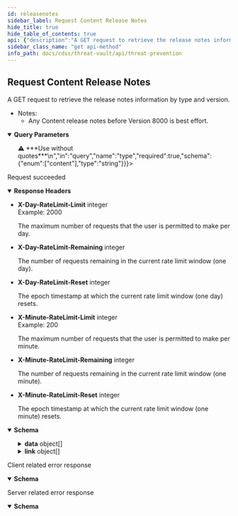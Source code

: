 ```yaml
---
id: releasenotes
sidebar_label: Request Content Release Notes
hide_title: true
hide_table_of_contents: true
api: {"description":"A GET request to retrieve the release notes information by type and version.\n\n- Notes:\n  - Any Content release notes before Version 8000 is best effort.\n","operationId":"releasenotes","parameters":[{"description":"The type of the release notes (ex. Content).\n>⚠️ ***Use without quotes***\n","in":"query","name":"type","required":true,"schema":{"enum":["content"],"type":"string"}},{"description":"The release version (ex. 8446) or content version (ex. 8446-6886) of the release notes.\n\n---\n```\ncurl -v -H 'X-API-KEY: API_KEY' \\\n  'https://api.threatvault.paloaltonetworks.com/service/v1/release-notes?type=content&version=8446-6886'\n```\n","in":"query","name":"version","required":true,"schema":{"type":"string"}}],"responses":{"200":{"content":{"application/json":{"schema":{"properties":{"count":{"description":"The total number of entries found.","example":2,"type":"integer"},"data":{"description":"The data of the response.","items":{"type":"object","properties":{"release_version":{"type":"integer","description":"The release version of the update.","example":8446},"content_version":{"type":"string","description":"The content version of the update.","example":"8446-6886"},"type":{"type":"string","description":"The type of the release notes.","example":"content"},"json_data":{"type":"array","description":"The release notes information.","items":{"type":"object","properties":{"notes":{"type":"array","description":"General notices and reminders."},"applications":{"type":"array","description":"The APP-ID updates in the release notes."},"decoders":{"type":"array","description":"The decoder updates in the release notes.","example":["improved ..."]},"data_correlation":{"type":"array","description":"The Data Correlation Object updates in the release notes.","items":{"type":"object","properties":{"new":{"type":"array","description":"List of new entries."},"modified":{"type":"array","description":"List of modified entries."},"deleted":{"type":"array","description":"List of deleted entries."}}}},"file_type":{"type":"array","description":"The File-Format updates in the release notes.","items":{"type":"object","properties":{"new":{"type":"array","description":"List of new entries."},"modified":{"type":"array","description":"List of modified entries."},"disabled":{"type":"array","description":"List of disabled entries."}}}},"spyware":{"type":"array","description":"The Anti-Spyware updates in the release notes."},"vulnerability":{"type":"array","description":"The Vulnerability Protection updates in the release notes.","items":{"type":"object","properties":{"new":{"type":"array","description":"List of new entries.","items":{"type":"object","properties":{"severity":{"type":"string","description":"The severity of the threat.","example":"high"},"pan_id":{"type":"integer","description":"The unique id of the signature.","example":30515},"attack_name":{"type":"string","description":"The name of the signature.","example":"File Loading"},"cve":{"type":"string","description":"The CVE (Common Vulnerabilities and Exposures) of the threat.","example":""},"vendor":{"type":"string","description":"The vulnerability identifier issued by vendor on advisories.","example":""},"action":{"type":"string","description":"The default action when the signature is triggered.","example":"reset-both"},"change_data":{"type":"string","description":"Additional information about the updated signature.","example":"updated action to ...."},"min_version":{"type":"string","description":"The PAN-OS minimum version.","example":"8.1.0"},"max_version":{"type":"string","description":"The PAN-OS maximum version.","example":"9.1.0"}}}},"modified":{"type":"array","items":{"type":"object","properties":{"severity":{"type":"string","description":"The severity of the threat.","example":"high"},"pan_id":{"type":"integer","description":"The unique id of the signature.","example":30077},"attack_name":{"type":"string","description":"The name of the signature.","example":"Vulnerability"},"cve":{"type":"string","description":"The CVE (Common Vulnerabilities and Exposures) of the threat.","example":"CVE-2006-3942, CVE-2006-1314"},"vendor":{"type":"string","description":"The vulnerability identifier issued by vendor on advisories.","example":"MS06-063"},"action":{"type":"string","description":"The default action when the signature is triggered.","example":"reset-server"},"change_data":{"type":"string","description":"Additional information about the updated signature.","example":"updated action to ...."},"min_version":{"type":"string","description":"The PAN-OS minimum version.","example":"8.1.0"},"max_version":{"type":"string","description":"The PAN-OS maximum version.","example":""}}}},"disabled":{"type":"array","description":"List of disabled entries."}}}}}}}}},"type":"array"},"link":{"description":"The pagination information of the results.","items":{"type":"object","properties":{"next":{"type":"string","description":"The URL of previous page with results."},"previous":{"type":"string","description":"The URL of next page with results."}}},"type":"array"},"message":{"description":"Generic response message.","example":"Successful","type":"string"},"success":{"description":"The response status.","example":true,"type":"boolean"}},"type":"object"}}},"description":"Request succeeded","headers":{"X-Day-RateLimit-Limit":{"description":"The maximum number of requests that the user is permitted to make per day.","example":2000,"schema":{"type":"integer"}},"X-Day-RateLimit-Remaining":{"description":"The number of requests remaining in the current rate limit window (one day).","schema":{"type":"integer"}},"X-Day-RateLimit-Reset":{"description":"The epoch timestamp at which the current rate limit window (one day) resets.","schema":{"type":"integer"}},"X-Minute-RateLimit-Limit":{"description":"The maximum number of requests that the user is permitted to make per minute.","example":200,"schema":{"type":"integer"}},"X-Minute-RateLimit-Remaining":{"description":"The number of requests remaining in the current rate limit window (one minute).","schema":{"type":"integer"}},"X-Minute-RateLimit-Reset":{"description":"The epoch timestamp at which the current rate limit window (one minute) resets.","schema":{"type":"integer"}}}},"4XX":{"content":{"application/json":{"schema":{"properties":{"message":{"description":"Generic response message.","example":"Error message.","type":"string"},"success":{"description":"The response status.","example":false,"type":"boolean"}},"type":"object"}}},"description":"Client related error response"},"5XX":{"content":{"application/json":{"schema":{"properties":{"message":{"description":"Generic response message.","example":"Error message.","type":"string"},"success":{"description":"The response status.","example":false,"type":"boolean"}},"type":"object"}}},"description":"Server related error response"}},"security":[{"X-API-KEY":[]}],"tags":["Threat Prevention"],"method":"get","path":"/release-notes","servers":[{"url":"https://api.threatvault.paloaltonetworks.com/service/v1"}],"info":{"contact":{},"description":"\n\nThe Threat Prevention API endpoints are available to customers with an active Threat Prevention or Advanced Threat Prevention subscription.\n\nList of Threat Prevention API endpoints:\n1. Link to [Request Content Release Notes](/cdss/threat-vault/api/releasenotes)\n2. Link to [Request Threat Metadata](/cdss/threat-vault/api/threats)\n3. Link to [Request Threat Signature Metadata in Batch Mode](/cdss/threat-vault/api/threatsbatch)\n4. Link to [Request Threat Signature Release History](/cdss/threat-vault/api/threatshistory)\n","title":"Threat Prevention","version":"1.0"},"postman":{"name":"Request Content Release Notes","description":{"content":"A GET request to retrieve the release notes information by type and version.\n\n- Notes:\n  - Any Content release notes before Version 8000 is best effort.\n","type":"text/plain"},"url":{"path":["release-notes"],"host":["{{baseUrl}}"],"query":[{"disabled":false,"description":{"content":"(Required) The type of the release notes (ex. Content).\n>⚠️ ***Use without quotes***\n","type":"text/plain"},"key":"type","value":""},{"disabled":false,"description":{"content":"(Required) The release version (ex. 8446) or content version (ex. 8446-6886) of the release notes.\n\n---\n```\ncurl -v -H 'X-API-KEY: API_KEY' \\\n  'https://api.threatvault.paloaltonetworks.com/service/v1/release-notes?type=content&version=8446-6886'\n```\n","type":"text/plain"},"key":"version","value":""}],"variable":[]},"header":[{"key":"Accept","value":"application/json"}],"method":"GET"}}
sidebar_class_name: "get api-method"
info_path: docs/cdss/threat-vault/api/threat-prevention
---
```



## Request Content Release Notes



A GET request to retrieve the release notes information by type and version.

- Notes:
  - Any Content release notes before Version 8000 is best effort.


<details style={{"marginBottom":"1rem"}} data-collapsed={false} open={true}><summary style={{}}><strong>Query Parameters</strong></summary><div><ul><ParamsItem className={"paramsItem"} param={{"description":"The type of the release notes (ex. Content).\n>⚠️ ***Use without quotes***\n","in":"query","name":"type","required":true,"schema":{"enum":["content"],"type":"string"}}}></ParamsItem><ParamsItem className={"paramsItem"} param={{"description":"The release version (ex. 8446) or content version (ex. 8446-6886) of the release notes.\n\n---\n```\ncurl -v -H 'X-API-KEY: API_KEY' \\\n  'https://api.threatvault.paloaltonetworks.com/service/v1/release-notes?type=content&version=8446-6886'\n```\n","in":"query","name":"version","required":true,"schema":{"type":"string"}}}></ParamsItem></ul></div></details><div><ApiTabs><TabItem label={"200"} value={"200"}><div>

Request succeeded

</div><details style={{"textAlign":"left","marginBottom":"1rem"}} data-collaposed={true} open={false}><summary style={{}}><strong>Response Headers</strong></summary><ul style={{"marginLeft":"1rem"}}><li class={"schemaItem"}><summary style={{}}><strong>X-Day-RateLimit-Limit</strong><span style={{"opacity":"0.6"}}> integer</span></summary><div><div style={{"marginTop":".5rem","marginBottom":".5rem"}}>Example: 2000

The maximum number of requests that the user is permitted to make per day.

</div></div></li><li class={"schemaItem"}><summary style={{}}><strong>X-Day-RateLimit-Remaining</strong><span style={{"opacity":"0.6"}}> integer</span></summary><div><div style={{"marginTop":".5rem","marginBottom":".5rem"}}>

The number of requests remaining in the current rate limit window (one day).

</div></div></li><li class={"schemaItem"}><summary style={{}}><strong>X-Day-RateLimit-Reset</strong><span style={{"opacity":"0.6"}}> integer</span></summary><div><div style={{"marginTop":".5rem","marginBottom":".5rem"}}>

The epoch timestamp at which the current rate limit window (one day) resets.

</div></div></li><li class={"schemaItem"}><summary style={{}}><strong>X-Minute-RateLimit-Limit</strong><span style={{"opacity":"0.6"}}> integer</span></summary><div><div style={{"marginTop":".5rem","marginBottom":".5rem"}}>Example: 200

The maximum number of requests that the user is permitted to make per minute.

</div></div></li><li class={"schemaItem"}><summary style={{}}><strong>X-Minute-RateLimit-Remaining</strong><span style={{"opacity":"0.6"}}> integer</span></summary><div><div style={{"marginTop":".5rem","marginBottom":".5rem"}}>

The number of requests remaining in the current rate limit window (one minute).

</div></div></li><li class={"schemaItem"}><summary style={{}}><strong>X-Minute-RateLimit-Reset</strong><span style={{"opacity":"0.6"}}> integer</span></summary><div><div style={{"marginTop":".5rem","marginBottom":".5rem"}}>

The epoch timestamp at which the current rate limit window (one minute) resets.

</div></div></li></ul></details><div><MimeTabs groupId={"mime-type"}><TabItem label={"application/json"} value={"application/json"}><SchemaTabs groupId={"schema-tabs"}><TabItem label={"Schema"} value={"Schema"}><details style={{}} data-collapsed={false} open={true}><summary style={{"textAlign":"left"}}><strong>Schema</strong></summary><div style={{"textAlign":"left","marginLeft":"1rem"}}></div><ul style={{"marginLeft":"1rem"}}><SchemaItem collapsible={false} name={"count"} required={false} schemaDescription={"The total number of entries found."} schemaName={"integer"} qualifierMessage={undefined} defaultValue={undefined}></SchemaItem><SchemaItem collapsible={true} className={"schemaItem"}><details style={{}}><summary style={{}}><strong>data</strong><span style={{"opacity":"0.6"}}> object[]</span></summary><div style={{"marginLeft":"1rem"}}><div style={{"marginTop":".5rem","marginBottom":".5rem"}}>

The data of the response.

</div><SchemaItem collapsible={false} name={"release_version"} required={false} schemaDescription={"The release version of the update."} schemaName={"integer"} qualifierMessage={undefined} defaultValue={undefined}></SchemaItem><SchemaItem collapsible={false} name={"content_version"} required={false} schemaDescription={"The content version of the update."} schemaName={"string"} qualifierMessage={undefined} defaultValue={undefined}></SchemaItem><SchemaItem collapsible={false} name={"type"} required={false} schemaDescription={"The type of the release notes."} schemaName={"string"} qualifierMessage={undefined} defaultValue={undefined}></SchemaItem><SchemaItem collapsible={true} className={"schemaItem"}><details style={{}}><summary style={{}}><strong>json_data</strong><span style={{"opacity":"0.6"}}> object[]</span></summary><div style={{"marginLeft":"1rem"}}><div style={{"marginTop":".5rem","marginBottom":".5rem"}}>

The release notes information.

</div><SchemaItem collapsible={false} name={"notes"} required={false} schemaDescription={"General notices and reminders."} schemaName={"array"} qualifierMessage={undefined} defaultValue={undefined}></SchemaItem><SchemaItem collapsible={false} name={"applications"} required={false} schemaDescription={"The APP-ID updates in the release notes."} schemaName={"array"} qualifierMessage={undefined} defaultValue={undefined}></SchemaItem><SchemaItem collapsible={false} name={"decoders"} required={false} schemaDescription={"The decoder updates in the release notes."} schemaName={"array"} qualifierMessage={undefined} defaultValue={undefined}></SchemaItem><SchemaItem collapsible={true} className={"schemaItem"}><details style={{}}><summary style={{}}><strong>data_correlation</strong><span style={{"opacity":"0.6"}}> object[]</span></summary><div style={{"marginLeft":"1rem"}}><div style={{"marginTop":".5rem","marginBottom":".5rem"}}>

The Data Correlation Object updates in the release notes.

</div><SchemaItem collapsible={false} name={"new"} required={false} schemaDescription={"List of new entries."} schemaName={"array"} qualifierMessage={undefined} defaultValue={undefined}></SchemaItem><SchemaItem collapsible={false} name={"modified"} required={false} schemaDescription={"List of modified entries."} schemaName={"array"} qualifierMessage={undefined} defaultValue={undefined}></SchemaItem><SchemaItem collapsible={false} name={"deleted"} required={false} schemaDescription={"List of deleted entries."} schemaName={"array"} qualifierMessage={undefined} defaultValue={undefined}></SchemaItem></div></details></SchemaItem><SchemaItem collapsible={true} className={"schemaItem"}><details style={{}}><summary style={{}}><strong>file_type</strong><span style={{"opacity":"0.6"}}> object[]</span></summary><div style={{"marginLeft":"1rem"}}><div style={{"marginTop":".5rem","marginBottom":".5rem"}}>

The File-Format updates in the release notes.

</div><SchemaItem collapsible={false} name={"new"} required={false} schemaDescription={"List of new entries."} schemaName={"array"} qualifierMessage={undefined} defaultValue={undefined}></SchemaItem><SchemaItem collapsible={false} name={"modified"} required={false} schemaDescription={"List of modified entries."} schemaName={"array"} qualifierMessage={undefined} defaultValue={undefined}></SchemaItem><SchemaItem collapsible={false} name={"disabled"} required={false} schemaDescription={"List of disabled entries."} schemaName={"array"} qualifierMessage={undefined} defaultValue={undefined}></SchemaItem></div></details></SchemaItem><SchemaItem collapsible={false} name={"spyware"} required={false} schemaDescription={"The Anti-Spyware updates in the release notes."} schemaName={"array"} qualifierMessage={undefined} defaultValue={undefined}></SchemaItem><SchemaItem collapsible={true} className={"schemaItem"}><details style={{}}><summary style={{}}><strong>vulnerability</strong><span style={{"opacity":"0.6"}}> object[]</span></summary><div style={{"marginLeft":"1rem"}}><div style={{"marginTop":".5rem","marginBottom":".5rem"}}>

The Vulnerability Protection updates in the release notes.

</div><SchemaItem collapsible={true} className={"schemaItem"}><details style={{}}><summary style={{}}><strong>new</strong><span style={{"opacity":"0.6"}}> object[]</span></summary><div style={{"marginLeft":"1rem"}}><div style={{"marginTop":".5rem","marginBottom":".5rem"}}>

List of new entries.

</div><SchemaItem collapsible={false} name={"severity"} required={false} schemaDescription={"The severity of the threat."} schemaName={"string"} qualifierMessage={undefined} defaultValue={undefined}></SchemaItem><SchemaItem collapsible={false} name={"pan_id"} required={false} schemaDescription={"The unique id of the signature."} schemaName={"integer"} qualifierMessage={undefined} defaultValue={undefined}></SchemaItem><SchemaItem collapsible={false} name={"attack_name"} required={false} schemaDescription={"The name of the signature."} schemaName={"string"} qualifierMessage={undefined} defaultValue={undefined}></SchemaItem><SchemaItem collapsible={false} name={"cve"} required={false} schemaDescription={"The CVE (Common Vulnerabilities and Exposures) of the threat."} schemaName={"string"} qualifierMessage={undefined} defaultValue={undefined}></SchemaItem><SchemaItem collapsible={false} name={"vendor"} required={false} schemaDescription={"The vulnerability identifier issued by vendor on advisories."} schemaName={"string"} qualifierMessage={undefined} defaultValue={undefined}></SchemaItem><SchemaItem collapsible={false} name={"action"} required={false} schemaDescription={"The default action when the signature is triggered."} schemaName={"string"} qualifierMessage={undefined} defaultValue={undefined}></SchemaItem><SchemaItem collapsible={false} name={"change_data"} required={false} schemaDescription={"Additional information about the updated signature."} schemaName={"string"} qualifierMessage={undefined} defaultValue={undefined}></SchemaItem><SchemaItem collapsible={false} name={"min_version"} required={false} schemaDescription={"The PAN-OS minimum version."} schemaName={"string"} qualifierMessage={undefined} defaultValue={undefined}></SchemaItem><SchemaItem collapsible={false} name={"max_version"} required={false} schemaDescription={"The PAN-OS maximum version."} schemaName={"string"} qualifierMessage={undefined} defaultValue={undefined}></SchemaItem></div></details></SchemaItem><SchemaItem collapsible={true} className={"schemaItem"}><details style={{}}><summary style={{}}><strong>modified</strong><span style={{"opacity":"0.6"}}> object[]</span></summary><div style={{"marginLeft":"1rem"}}><SchemaItem collapsible={false} name={"severity"} required={false} schemaDescription={"The severity of the threat."} schemaName={"string"} qualifierMessage={undefined} defaultValue={undefined}></SchemaItem><SchemaItem collapsible={false} name={"pan_id"} required={false} schemaDescription={"The unique id of the signature."} schemaName={"integer"} qualifierMessage={undefined} defaultValue={undefined}></SchemaItem><SchemaItem collapsible={false} name={"attack_name"} required={false} schemaDescription={"The name of the signature."} schemaName={"string"} qualifierMessage={undefined} defaultValue={undefined}></SchemaItem><SchemaItem collapsible={false} name={"cve"} required={false} schemaDescription={"The CVE (Common Vulnerabilities and Exposures) of the threat."} schemaName={"string"} qualifierMessage={undefined} defaultValue={undefined}></SchemaItem><SchemaItem collapsible={false} name={"vendor"} required={false} schemaDescription={"The vulnerability identifier issued by vendor on advisories."} schemaName={"string"} qualifierMessage={undefined} defaultValue={undefined}></SchemaItem><SchemaItem collapsible={false} name={"action"} required={false} schemaDescription={"The default action when the signature is triggered."} schemaName={"string"} qualifierMessage={undefined} defaultValue={undefined}></SchemaItem><SchemaItem collapsible={false} name={"change_data"} required={false} schemaDescription={"Additional information about the updated signature."} schemaName={"string"} qualifierMessage={undefined} defaultValue={undefined}></SchemaItem><SchemaItem collapsible={false} name={"min_version"} required={false} schemaDescription={"The PAN-OS minimum version."} schemaName={"string"} qualifierMessage={undefined} defaultValue={undefined}></SchemaItem><SchemaItem collapsible={false} name={"max_version"} required={false} schemaDescription={"The PAN-OS maximum version."} schemaName={"string"} qualifierMessage={undefined} defaultValue={undefined}></SchemaItem></div></details></SchemaItem><SchemaItem collapsible={false} name={"disabled"} required={false} schemaDescription={"List of disabled entries."} schemaName={"array"} qualifierMessage={undefined} defaultValue={undefined}></SchemaItem></div></details></SchemaItem></div></details></SchemaItem></div></details></SchemaItem><SchemaItem collapsible={true} className={"schemaItem"}><details style={{}}><summary style={{}}><strong>link</strong><span style={{"opacity":"0.6"}}> object[]</span></summary><div style={{"marginLeft":"1rem"}}><div style={{"marginTop":".5rem","marginBottom":".5rem"}}>

The pagination information of the results.

</div><SchemaItem collapsible={false} name={"next"} required={false} schemaDescription={"The URL of previous page with results."} schemaName={"string"} qualifierMessage={undefined} defaultValue={undefined}></SchemaItem><SchemaItem collapsible={false} name={"previous"} required={false} schemaDescription={"The URL of next page with results."} schemaName={"string"} qualifierMessage={undefined} defaultValue={undefined}></SchemaItem></div></details></SchemaItem><SchemaItem collapsible={false} name={"message"} required={false} schemaDescription={"Generic response message."} schemaName={"string"} qualifierMessage={undefined} defaultValue={undefined}></SchemaItem><SchemaItem collapsible={false} name={"success"} required={false} schemaDescription={"The response status."} schemaName={"boolean"} qualifierMessage={undefined} defaultValue={undefined}></SchemaItem></ul></details></TabItem><TabItem label={"Example (from schema)"} value={"Example (from schema)"}><ResponseSamples responseExample={"{\n  \"count\": 0,\n  \"data\": [\n    {\n      \"release_version\": 0,\n      \"content_version\": \"string\",\n      \"type\": \"string\",\n      \"json_data\": [\n        {\n          \"notes\": [\n            null\n          ],\n          \"applications\": [\n            null\n          ],\n          \"decoders\": [\n            null\n          ],\n          \"data_correlation\": [\n            {\n              \"new\": [\n                null\n              ],\n              \"modified\": [\n                null\n              ],\n              \"deleted\": [\n                null\n              ]\n            }\n          ],\n          \"file_type\": [\n            {\n              \"new\": [\n                null\n              ],\n              \"modified\": [\n                null\n              ],\n              \"disabled\": [\n                null\n              ]\n            }\n          ],\n          \"spyware\": [\n            null\n          ],\n          \"vulnerability\": [\n            {\n              \"new\": [\n                {\n                  \"severity\": \"string\",\n                  \"pan_id\": 0,\n                  \"attack_name\": \"string\",\n                  \"cve\": \"string\",\n                  \"vendor\": \"string\",\n                  \"action\": \"string\",\n                  \"change_data\": \"string\",\n                  \"min_version\": \"string\",\n                  \"max_version\": \"string\"\n                }\n              ],\n              \"modified\": [\n                {\n                  \"severity\": \"string\",\n                  \"pan_id\": 0,\n                  \"attack_name\": \"string\",\n                  \"cve\": \"string\",\n                  \"vendor\": \"string\",\n                  \"action\": \"string\",\n                  \"change_data\": \"string\",\n                  \"min_version\": \"string\",\n                  \"max_version\": \"string\"\n                }\n              ],\n              \"disabled\": [\n                null\n              ]\n            }\n          ]\n        }\n      ]\n    }\n  ],\n  \"link\": [\n    {\n      \"next\": \"string\",\n      \"previous\": \"string\"\n    }\n  ],\n  \"message\": \"string\",\n  \"success\": true\n}"} language={"json"}></ResponseSamples></TabItem></SchemaTabs></TabItem></MimeTabs></div></TabItem><TabItem label={"4XX"} value={"4XX"}><div>

Client related error response

</div><div><MimeTabs groupId={"mime-type"}><TabItem label={"application/json"} value={"application/json"}><SchemaTabs groupId={"schema-tabs"}><TabItem label={"Schema"} value={"Schema"}><details style={{}} data-collapsed={false} open={true}><summary style={{"textAlign":"left"}}><strong>Schema</strong></summary><div style={{"textAlign":"left","marginLeft":"1rem"}}></div><ul style={{"marginLeft":"1rem"}}><SchemaItem collapsible={false} name={"message"} required={false} schemaDescription={"Generic response message."} schemaName={"string"} qualifierMessage={undefined} defaultValue={undefined}></SchemaItem><SchemaItem collapsible={false} name={"success"} required={false} schemaDescription={"The response status."} schemaName={"boolean"} qualifierMessage={undefined} defaultValue={undefined}></SchemaItem></ul></details></TabItem><TabItem label={"Example (from schema)"} value={"Example (from schema)"}><ResponseSamples responseExample={"{\n  \"message\": \"string\",\n  \"success\": true\n}"} language={"json"}></ResponseSamples></TabItem></SchemaTabs></TabItem></MimeTabs></div></TabItem><TabItem label={"5XX"} value={"5XX"}><div>

Server related error response

</div><div><MimeTabs groupId={"mime-type"}><TabItem label={"application/json"} value={"application/json"}><SchemaTabs groupId={"schema-tabs"}><TabItem label={"Schema"} value={"Schema"}><details style={{}} data-collapsed={false} open={true}><summary style={{"textAlign":"left"}}><strong>Schema</strong></summary><div style={{"textAlign":"left","marginLeft":"1rem"}}></div><ul style={{"marginLeft":"1rem"}}><SchemaItem collapsible={false} name={"message"} required={false} schemaDescription={"Generic response message."} schemaName={"string"} qualifierMessage={undefined} defaultValue={undefined}></SchemaItem><SchemaItem collapsible={false} name={"success"} required={false} schemaDescription={"The response status."} schemaName={"boolean"} qualifierMessage={undefined} defaultValue={undefined}></SchemaItem></ul></details></TabItem><TabItem label={"Example (from schema)"} value={"Example (from schema)"}><ResponseSamples responseExample={"{\n  \"message\": \"string\",\n  \"success\": true\n}"} language={"json"}></ResponseSamples></TabItem></SchemaTabs></TabItem></MimeTabs></div></TabItem></ApiTabs></div>
      